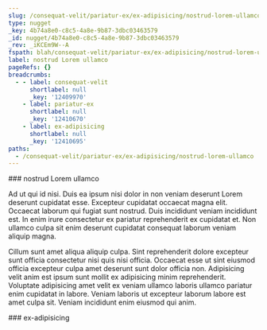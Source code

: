 ```yaml
---
slug: /consequat-velit/pariatur-ex/ex-adipisicing/nostrud-lorem-ullamco
type: nugget
_key: 4b74a8e0-c8c5-4a8e-9b87-3dbc03463579
_id: nugget/4b74a8e0-c8c5-4a8e-9b87-3dbc03463579
_rev: _iKCEm9W--A
fspath: blah/consequat-velit/pariatur-ex/ex-adipisicing/nostrud-lorem-ullamco.md
label: nostrud Lorem ullamco
pageRefs: {}
breadcrumbs:
  - - label: consequat-velit
      shortlabel: null
      _key: '12409970'
    - label: pariatur-ex
      shortlabel: null
      _key: '12410670'
    - label: ex-adipisicing
      shortlabel: null
      _key: '12410695'
paths:
  - /consequat-velit/pariatur-ex/ex-adipisicing/nostrud-lorem-ullamco
---
```


<NuggetArea>
<Nugget slug="/consequat-velit/pariatur-ex/ex-adipisicing/nostrud-lorem-ullamco" type="nugget" _key="4b74a8e0-c8c5-4a8e-9b87-3dbc03463579" _id="nugget/4b74a8e0-c8c5-4a8e-9b87-3dbc03463579" _rev="_iKCEm9W--A" fspath="blah/consequat-velit/pariatur-ex/ex-adipisicing/nostrud-lorem-ullamco.md" label="nostrud Lorem ullamco" paths="/consequat-velit/pariatur-ex/ex-adipisicing/nostrud-lorem-ullamco">
<NuggetBody>
### nostrud Lorem ullamco

Ad ut qui id nisi. Duis ea ipsum nisi dolor in non veniam deserunt Lorem deserunt cupidatat esse. Excepteur cupidatat occaecat magna elit. Occaecat laborum qui fugiat sunt nostrud. Duis incididunt veniam incididunt est. In enim irure consectetur ex pariatur reprehenderit ex cupidatat et. Non ullamco culpa sit enim deserunt cupidatat consequat laborum veniam aliquip magna.

Cillum sunt amet aliqua aliquip culpa. Sint reprehenderit dolore excepteur sunt officia consectetur nisi quis nisi officia. Occaecat esse ut sint eiusmod officia excepteur culpa amet deserunt sunt dolor officia non. Adipisicing velit anim est ipsum sunt mollit ex adipisicing minim reprehenderit. Voluptate adipisicing amet velit ex veniam ullamco laboris ullamco pariatur enim cupidatat in labore. Veniam laboris ut excepteur laborum labore est amet culpa sit. Veniam incididunt enim eiusmod qui anim.

</NuggetBody>
<Breadcrumbs>
<Crumbs>
<Crumb _key="12409970" label="consequat-velit" /><Crumb _key="12410670" label="pariatur-ex" /><Crumb _key="12410695" label="ex-adipisicing" />
</Crumbs>
</Breadcrumbs>
</Nugget>

<NuggetsInbound>
</NuggetsInbound>
<NuggetsOutbound>
</NuggetsOutbound>
</NuggetArea>
<PassagesInbound>
<Passage direction="inbound" type="passage" _key="12410695" _id="passage/12410695" _rev="_iKCEm9S--B" label="ex-adipisicing" passage="ex-adipisicing" fspath="blah/consequat-velit/pariatur-ex/ex-adipisicing" paths="/consequat-velit/pariatur-ex/ex-adipisicing" slug="/consequat-velit/pariatur-ex/ex-adipisicing">
<NuggetBody>
### ex-adipisicing

</NuggetBody>
<Breadcrumbs>
<Crumbs>
<Crumb _key="12409970" label="consequat-velit" /><Crumb _key="12410670" label="pariatur-ex" />
</Crumbs>
</Breadcrumbs>
</Passage>

</PassagesInbound>
<PassagesOutbound>
</PassagesOutbound>